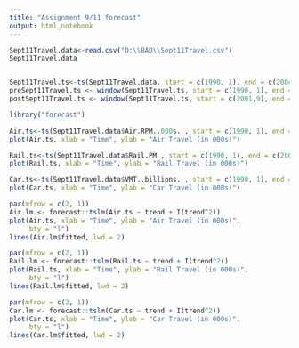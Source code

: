 ---
title: "Assignment 9/11 forecast"
output: html_notebook
---
```{r}
Sept11Travel.data<-read.csv("D:\\BAD\\Sept11Travel.csv")
Sept11Travel.data


Sept11Travel.ts<-ts(Sept11Travel.data, start = c(1990, 1), end = c(2004, 4), freq = 12)
preSept11Travel.ts <- window(Sept11Travel.ts, start = c(1990, 1), end = c(2001, 9))
postSept11Travel.ts <- window(Sept11Travel.ts, start = c(2001,9), end = c(2004,4))

library("forecast")
```

```{r}
Air.ts<-ts(Sept11Travel.data$Air.RPM..000s. , start = c(1990, 1), end = c(2001, 9), freq = 12)
plot(Air.ts, xlab = "Time", ylab = "Air Travel (in 000s)")

```

```{r}
Rail.ts<-ts(Sept11Travel.data$Rail.PM , start = c(1990, 1), end = c(2001, 9), freq = 12)
plot(Rail.ts, xlab = "Time", ylab = "Rail Travel (in 000s)")
```

```{r}
Car.ts<-ts(Sept11Travel.data$VMT..billions. , start = c(1990, 1), end = c(2001, 9), freq = 12)
plot(Car.ts, xlab = "Time", ylab = "Car Travel (in 000s)")
```

```{r}
par(mfrow = c(2, 1))
Air.lm <- forecast::tslm(Air.ts ~ trend + I(trend^2))
plot(Air.ts, xlab = "Time", ylab = "Air Travel (in 000s)", 
     bty = "l")
lines(Air.lm$fitted, lwd = 2)

```

```{r}
par(mfrow = c(2, 1))
Rail.lm <- forecast::tslm(Rail.ts ~ trend + I(trend^2))
plot(Rail.ts, xlab = "Time", ylab = "Rail Travel (in 000s)", 
     bty = "l")
lines(Rail.lm$fitted, lwd = 2)
```

```{r}
par(mfrow = c(2, 1))
Car.lm <- forecast::tslm(Car.ts ~ trend + I(trend^2))
plot(Car.ts, xlab = "Time", ylab = "Car Travel (in 000s)", 
     bty = "l")
lines(Car.lm$fitted, lwd = 2)
```

